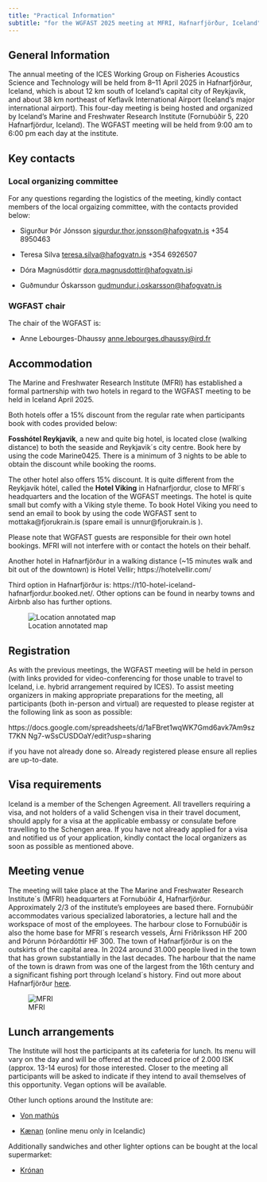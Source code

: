 ```yaml
---
title: "Practical Information"
subtitle: "for the WGFAST 2025 meeting at MFRI, Hafnarfjörður, Iceland"
---
```


## General Information

The annual  meeting of the  ICES Working Group on  Fisheries Acoustics
Science  and  Technology  will  be  held  from  8--11  April  2025  in
Hafnarfjörður,  Iceland,  which is  about  12  km south  of  Iceland’s
capital  city of  Reykjavík, and  about  38 km  northeast of  Keflavík
International  Airport (Iceland’s  major international  airport). This
four-day meeting is being hosted and organized by Iceland’s Marine and
Freshwater  Research  Institute   (Fornubúðir  5,  220  Hafnarfjördur,
Iceland).  The  WGFAST meeting will  be held from  9:00 am to  6:00 pm
each day at the institute.

## Key contacts

### Local organizing committee

For any questions regarding the logistics of the meeting, kindly contact members of the local orgaizing committee, with the contacts provided below:

* Sigurður Þór Jónsson <sigurdur.thor.jonsson@hafogvatn.is> +354 8950463

* Teresa Silva <teresa.silva@hafogvatn.is> +354 6926507

* Dóra Magnúsdóttir <dora.magnusdottir@hafogvatn.is>i

* Guðmundur Óskarsson <gudmundur.j.oskarsson@hafogvatn.is>

### WGFAST chair

The chair of the WGFAST is:

* Anne Lebourges-Dhaussy <anne.lebourges.dhaussy@ird.fr>

## Accommodation

The Marine and Freshwater Research Institute (MFRI) has established a formal partnership with
two hotels in regard to the WGFAST meeting to be held in Iceland April 2025.

Both hotels offer a 15% discount from the regular rate when participants book with codes
provided below:

**Fosshótel Reykjavik**, a new and quite big hotel, is located close (walking distance) to both the
seaside and Reykjavik´s city centre.
Book here by using the code Marine0425. There is a minimum of 3 nights to be able to obtain
the discount while booking the rooms.

The other hotel also offers 15% discount. It is quite different from the Reykjavik hótel, called
the **Hotel Viking** in Hafnarfjordur, close to MFRI´s headquarters and the location of the WGFAST
meetings. The hotel is quite small but comfy with a Viking style theme.
To book Hotel Viking you need to send an email to book by using the code WGFAST sent to
mottaka@fjorukrain.is (spare email is unnur@fjorukrain.is ).

Please note that WGFAST guests are responsible for their own hotel bookings. MFRI will not
interfere with or contact the hotels on their behalf.

Another hotel in Hafnarfjörður in a walking distance (~15 minutes walk
and bit out of the downtown) is Hotel Vellir; https://hotelvellir.com/

Third option in Hafnarfjörður is:
https://t10-hotel-iceland-hafnarfjordur.booked.net/.  Other options
can be found in nearby towns and Airbnb also has further options. 

![Location annotated map](images/location.png)

## Registration

As with the previous meetings, the WGFAST meeting will be held in
person (with links provided for video-conferencing for those unable to
travel to Iceland, i.e. hybrid arrangement required by ICES). To
assist meeting organizers in making appropriate preparations for the
meeting, all participants (both in-person and virtual) are
requested to please register at the following link as soon as possible:

https://docs.google.com/spreadsheets/d/1aFBret1wqWK7Gmd6avk7Am9szT7KN
Ng7-wSsCUSDOaY/edit?usp=sharing

if you have not already done so. Already registered please ensure all replies are up-to-date.


## Visa requirements
 
Iceland is a member of the Schengen Agreement. All travellers
requiring a visa, and not holders of a valid Schengen visa in their
travel document, should apply for a visa at the applicable embassy or
consulate before travelling to the Schengen area.  If you have not
already applied for a visa and notified us of your application, kindly
contact the local organizers as soon as possible as mentioned
above.

## Meeting venue

The meeting will take place at the The Marine and Freshwater Research
Institute´s (MFRI) headquarters at Fornubúðir 4,
Hafnarfjörður. Approximately 2/3 of the institute's employees are
based there. Fornubúðir accommodates various specialized laboratories,
a lecture hall and the workspace of most of the employees. The harbour
close to Fornubúðir is also the home base for MFRI´s research vessels,
Árni Friðriksson HF 200 and Þórunn Þórðardóttir HF 300.  The town of
Hafnarfjörður is on the outskirts of the capital area. In 2024 around
31.000 people lived in the town that has grown substantially in the
last decades. The harbour that the name of the town is drawn from was
one of the largest from the 16th century and a significant fishing
port through Iceland´s history. Find out more about Hafnarfjörður
[here](https://visitreykjavik.is/city-areas/hafnarfjordur).

![MFRI](images/mfri.jpg)

## Lunch arrangements

The Institute will host the participants at its
cafeteria for lunch. Its menu will vary on the day and will be offered
at the reduced price of 2.000 ISK (approx. 13-14 euros) for those interested. Closer to the
meeting all participants will be asked to indicate if they intend to
avail themselves of this opportunity. Vegan options will be available.

Other lunch options around the Institute are:

* [Von mathús](https://vonmathus.is/en/lunch-menu/)

* [Kænan](https://kaenan.is/hadegismatsedill/) (online menu only in Icelandic)

Additionally sandwiches and other lighter options can be bought at the local supermarket:

* [Krónan](https://maps.app.goo.gl/a3QfgCJHbFT77uZc8)

